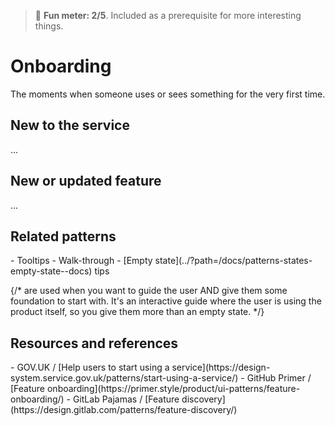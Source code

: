 
<Meta title="Patterns/Content/Onboarding*" />

> 🙂 **Fun meter: 2/5**. Included as a prerequisite for more interesting things.

# Onboarding

The moments when someone uses or sees something for the very first time.

## New to the service

...

## New or updated feature

...

## Related patterns
<div>
- Tooltips
- Walk-through
- [Empty state](../?path=/docs/patterns-states-empty-state--docs) tips
</div>

{/* are used when you want to guide the user AND give them some foundation to start with. It's an interactive guide where the user is using the product itself, so you give them more than an empty state. */}

## Resources and references
<div>
- GOV.UK / [Help users to start using a service](https://design-system.service.gov.uk/patterns/start-using-a-service/)
- GitHub Primer / [Feature onboarding](https://primer.style/product/ui-patterns/feature-onboarding/)
- GitLab Pajamas / [Feature discovery](https://design.gitlab.com/patterns/feature-discovery/)
</div>